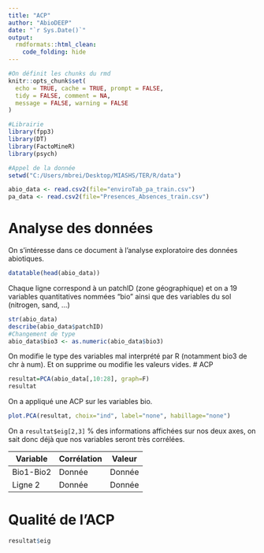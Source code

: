 ```yaml
---
title: "ACP"
author: "AbioDEEP"
date: "`r Sys.Date()`"
output:
  rmdformats::html_clean:
    code_folding: hide
---
```

```r
#On définit les chunks du rmd
knitr::opts_chunk$set(
  echo = TRUE, cache = TRUE, prompt = FALSE,
  tidy = FALSE, comment = NA,
  message = FALSE, warning = FALSE
)

#Librairie
library(fpp3)
library(DT)
library(FactoMineR)
library(psych)

#Appel de la donnée
setwd("C:/Users/mbrei/Desktop/MIASHS/TER/R/data")

abio_data <- read.csv2(file="enviroTab_pa_train.csv")
pa_data <- read.csv2(file="Presences_Absences_train.csv")
```
# Analyse des données
On s'intéresse dans ce document à l'analyse exploratoire des données abiotiques.

```r
datatable(head(abio_data))
```
Chaque ligne correspond à un patchID (zone géographique) et on a 19 variables quantitatives nommées "bio" ainsi que des variables du sol (nitrogen, sand, ...)
```r
str(abio_data)
describe(abio_data$patchID)
#Changement de type
abio_data$bio3 <- as.numeric(abio_data$bio3)
```
On modifie le type des variables mal interprété par R (notamment bio3 de chr à num). Et on supprime ou modifie les valeurs vides.
# ACP
```r
resultat=PCA(abio_data[,10:28], graph=F)
resultat
```
On a appliqué une ACP sur les variables bio.

```r
plot.PCA(resultat, choix="ind", label="none", habillage="none")
```
On a ` resultat$eig[2,3] ` % des informations affichées sur nos deux axes, on sait donc déjà que nos variables seront très corrélées.

| Variable | Corrélation | Valeur |
|----------|----------|----------|
|Bio1-Bio2 | Donnée   | Donnée   |
| Ligne 2  | Donnée   | Donnée   |

# Qualité de l'ACP
```r
resultat$eig
```










